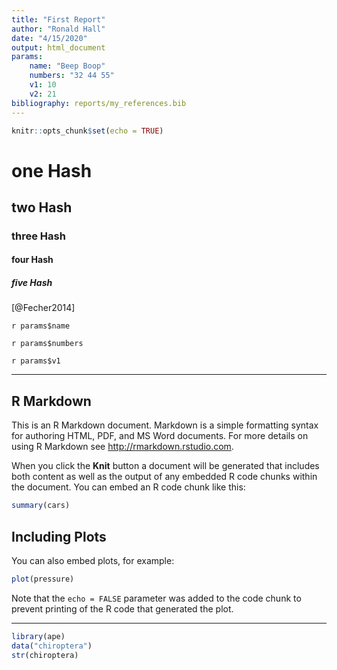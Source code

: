 ---
title: "First Report"
author: "Ronald Hall"
date: "4/15/2020"
output: html_document
params:
    name: "Beep Boop"
    numbers: "32 44 55"
    v1: 10
    v2: 21
bibliography: reports/my_references.bib
---

```{r setup, include=FALSE}
knitr::opts_chunk$set(echo = TRUE)
```
# one Hash
## two Hash
### three Hash
#### four Hash
##### five Hash 

[@Fecher2014]

`r params$name`

`r params$numbers`

`r params$v1`

________
## R Markdown

This is an R Markdown document. Markdown is a simple formatting syntax for authoring HTML, PDF, and MS Word documents. For more details on using R Markdown see <http://rmarkdown.rstudio.com>.

When you click the **Knit** button a document will be generated that includes both content as well as the output of any embedded R code chunks within the document. You can embed an R code chunk like this:

```{r cars}
summary(cars)
```


## Including Plots

You can also embed plots, for example:

```{r pressure, echo=FALSE}
plot(pressure)
```

Note that the `echo = FALSE` parameter was added to the code chunk to prevent printing of the R code that generated the plot.

__________
```{r, echo = T}
library(ape)
data("chiroptera")
str(chiroptera)
```

